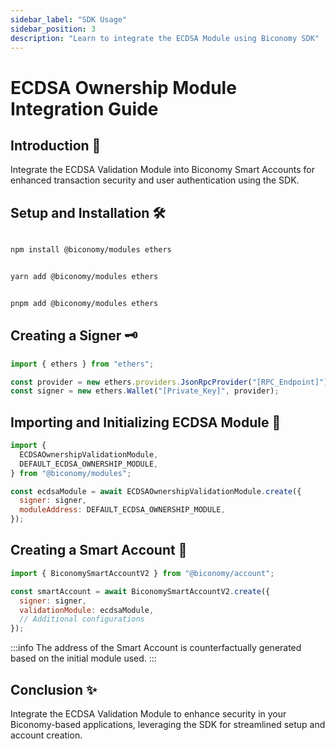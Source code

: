 ```yaml
---
sidebar_label: "SDK Usage"
sidebar_position: 3
description: "Learn to integrate the ECDSA Module using Biconomy SDK"
---
```



# ECDSA Ownership Module Integration Guide

## Introduction 📘

Integrate the ECDSA Validation Module into Biconomy Smart Accounts for enhanced transaction security and user authentication using the SDK.

## Setup and Installation 🛠️

<Tabs>
<TabItem value="js" label="npm">

```bash

npm install @biconomy/modules ethers

```

</TabItem>
<TabItem value="py" label="yarn">

```bash

yarn add @biconomy/modules ethers

```

</TabItem>
<TabItem value="java" label="pnpm">

```bash

pnpm add @biconomy/modules ethers

```

</TabItem>
</Tabs>

## Creating a Signer 🗝️

```javascript
import { ethers } from "ethers";

const provider = new ethers.providers.JsonRpcProvider("[RPC_Endpoint]");
const signer = new ethers.Wallet("[Private_Key]", provider);
```

## Importing and Initializing ECDSA Module 🌟

```javascript
import {
  ECDSAOwnershipValidationModule,
  DEFAULT_ECDSA_OWNERSHIP_MODULE,
} from "@biconomy/modules";

const ecdsaModule = await ECDSAOwnershipValidationModule.create({
  signer: signer,
  moduleAddress: DEFAULT_ECDSA_OWNERSHIP_MODULE,
});
```

## Creating a Smart Account 🚀

```javascript
import { BiconomySmartAccountV2 } from "@biconomy/account";

const smartAccount = await BiconomySmartAccountV2.create({
  signer: signer,
  validationModule: ecdsaModule,
  // Additional configurations
});
```

:::info
The address of the Smart Account is counterfactually generated based on the initial module used.
:::

## Conclusion ✨

Integrate the ECDSA Validation Module to enhance security in your Biconomy-based applications, leveraging the SDK for streamlined setup and account creation.
